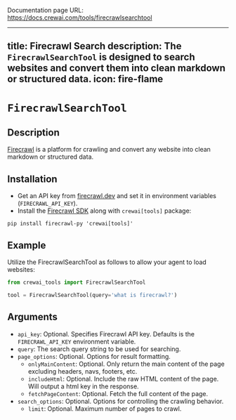 Documentation page URL: https://docs.crewai.com/tools/firecrawlsearchtool

---
title: Firecrawl Search
description: The `FirecrawlSearchTool` is designed to search websites and convert them into clean markdown or structured data.
icon: fire-flame
---

# `FirecrawlSearchTool`

## Description

[Firecrawl](https://firecrawl.dev) is a platform for crawling and convert any website into clean markdown or structured data.

## Installation

- Get an API key from [firecrawl.dev](https://firecrawl.dev) and set it in environment variables (`FIRECRAWL_API_KEY`).
- Install the [Firecrawl SDK](https://github.com/mendableai/firecrawl) along with `crewai[tools]` package:

```shell
pip install firecrawl-py 'crewai[tools]'
```

## Example

Utilize the FirecrawlSearchTool as follows to allow your agent to load websites:

```python Code
from crewai_tools import FirecrawlSearchTool

tool = FirecrawlSearchTool(query='what is firecrawl?')
```

## Arguments

- `api_key`: Optional. Specifies Firecrawl API key. Defaults is the `FIRECRAWL_API_KEY` environment variable.
- `query`: The search query string to be used for searching.
- `page_options`: Optional. Options for result formatting.
  - `onlyMainContent`: Optional. Only return the main content of the page excluding headers, navs, footers, etc.
  - `includeHtml`: Optional. Include the raw HTML content of the page. Will output a html key in the response.
  - `fetchPageContent`: Optional. Fetch the full content of the page.
- `search_options`: Optional. Options for controlling the crawling behavior.
  - `limit`: Optional. Maximum number of pages to crawl.